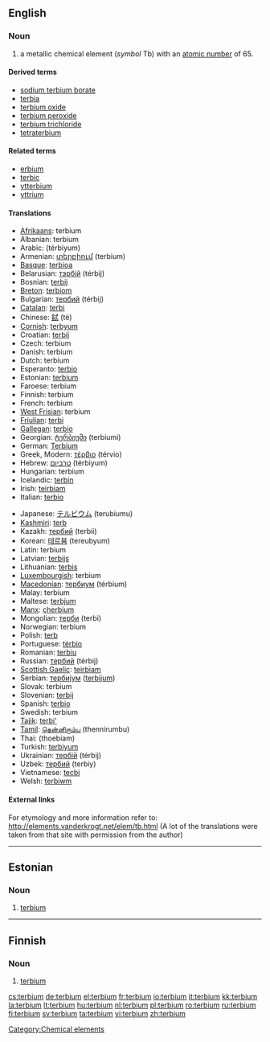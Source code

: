 {{see|Terbium}}
==English==
{{elements|Tb|gadolinium|Gd|dysprosium|Dy}}

===Noun===
{{en-noun|-}}
{{wikipedia}}

# a metallic chemical element (''symbol'' Tb) with an [[atomic number]] of 65.

====Derived terms====
* [[sodium terbium borate]]
* [[terbia]]
* [[terbium oxide]]
* [[terbium peroxide]]
* [[terbium trichloride]]
* [[tetraterbium]]

====Related terms====
* [[erbium]]<!--same etymology-->
* [[terbic]]
* [[ytterbium]]<!--same etymology-->
* [[yttrium]]<!--same etymology-->

====Translations====
{{top}}
* [[Afrikaans]]: terbium
* Albanian: terbium
* Arabic: {{Arab|[[تربيوم]]}} (térbiyum) {{m}}
* Armenian: [[տերբիում]] (terbium)
* [[Basque]]: [[terbioa]]
* Belarusian: [[тэрбiй]] (térbij) {{m}}
* Bosnian: [[terbij]]
* [[Breton]]: [[terbiom]]
* Bulgarian: [[тербий]] (térbij) {{m}}
* [[Catalan]]: [[terbi]]
* Chinese: [[鋱]] (tè)
* [[Cornish]]: [[terbyum]]
* Croatian: [[terbij]]
* Czech: terbium
* Danish: terbium
* Dutch: terbium {{n}}
* Esperanto: [[terbio]]
* Estonian: [[#Estonian|terbium]]
* Faroese: terbium
* Finnish: terbium
* French: terbium {{m}}
* [[West Frisian]]: terbium
* [[Friulian]]: [[terbi]]
* [[Gallegan]]: [[terbio]]
* Georgian: [[ტერბიუმი]] (terbiumi)
* German: [[Terbium]] {{n}}
* Greek, Modern: [[τέρβιο]] (térvio) {{n}}
* Hebrew: [[טרביום]] (térbiyum)
* Hungarian: terbium
* Icelandic: [[terbín]]
* Irish: [[teirbiam]]
* Italian: [[terbio]] {{m}}
{{mid}}
* Japanese: [[テルビウム]] (terubiumu)
* [[Kashmiri]]: [[terb]]
* Kazakh: [[тербий]] (terbii)
* Korean: [[테르븀]] (tereubyum)
* Latin: terbium
* Latvian: [[terbijs]]
* Lithuanian: [[terbis]]
* [[Luxembourgish]]: terbium
* [[Macedonian]]: [[тербиум]] (térbium) {{m}}
* Malay: terbium
* Maltese: [[terbjum]]
* [[Manx]]: [[çherbium]]
* Mongolian: [[терби]] (terbi)
* Norwegian: terbium
* Polish: [[terb]] {{m}}
* Portuguese: [[térbio]] {{m}}
* Romanian: [[terbiu]] {{n}}
* Russian: [[тербий]] (térbij) {{m}}
* [[Scottish Gaelic]]: [[teirbiam]]
* Serbian: [[тербиjум]] ([[terbijum]]) {{m}}
* Slovak: terbium
* Slovenian: [[terbij]]
* Spanish: [[terbio]] {{m}}
* Swedish: terbium
* [[Tajik]]: [[terbi']]
* [[Tamil]]: [[தென்னிரும்பு]] (thennirumbu)
* Thai: {{Thai|[[เทอร์เบียม]]}} (thoebiam)
* Turkish: [[terbiyum]]
* Ukrainian: [[тербiй]] (térbij) {{m}}
* Uzbek: [[тербий]] (terbiy)
* Vietnamese: [[tecbi]]
* Welsh: [[terbiwm]]
{{bottom}}

====External links====
For etymology and more information refer to:
http://elements.vanderkrogt.net/elem/tb.html
(A lot of the translations were taken from that site with permission from the author)

[[Category:Chemical elements]]

----

==Estonian==

===Noun===
{{infl|et|noun}}

# {{element|lang=et}} [[#English|terbium]]

----

==Finnish==
{{wikipedia|lang=fi}}

===Noun===
{{fi-noun}}

# {{element|lang=fi}} [[#English|terbium]]

[[cs:terbium]]
[[de:terbium]]
[[el:terbium]]
[[fr:terbium]]
[[io:terbium]]
[[it:terbium]]
[[kk:terbium]]
[[la:terbium]]
[[lt:terbium]]
[[hu:terbium]]
[[nl:terbium]]
[[pl:terbium]]
[[ro:terbium]]
[[ru:terbium]]
[[fi:terbium]]
[[sv:terbium]]
[[ta:terbium]]
[[vi:terbium]]
[[zh:terbium]]